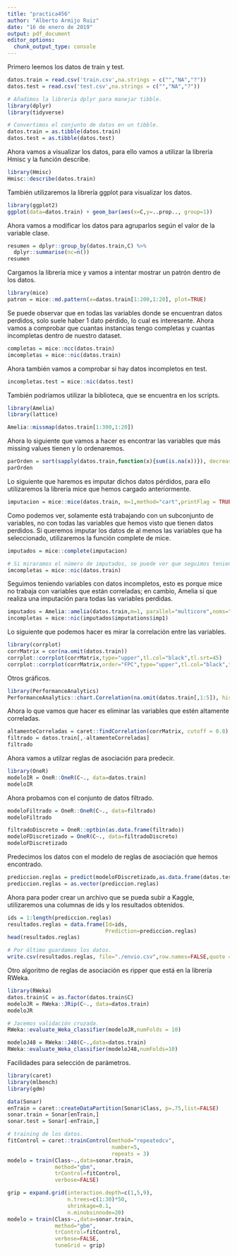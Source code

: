 ```yaml
---
title: "practica456"
author: "Alberto Armijo Ruiz"
date: "16 de enero de 2019"
output: pdf_document
editor_options: 
  chunk_output_type: console
---
```


Primero leemos los datos de train y test.

```r
datos.train = read.csv('train.csv',na.strings = c("","NA","?"))
datos.test = read.csv('test.csv',na.strings = c("","NA","?"))

# Añadimos la librería dplyr para manejar tibble.
library(dplyr)
library(tidyverse)

# Convertimos el conjunto de datos en un tibble.
datos.train = as.tibble(datos.train)
datos.test = as.tibble(datos.test)
```


Ahora vamos a visualizar los datos, para ello vamos a utilizar la librería Hmisc y la función describe.
```r
library(Hmisc)
Hmisc::describe(datos.train)
```


También utilizaremos la librería ggplot para visualizar los datos.
```r
library(ggplot2)
ggplot(data=datos.train) + geom_bar(aes(x=C,y=..prop.., group=1))
```

Ahora vamos a modificar los datos para agruparlos según el valor de la variable clase.
```r
resumen = dplyr::group_by(datos.train,C) %>%
  dplyr::summarise(nc=n())
resumen
```

Cargamos la librería mice y vamos a intentar mostrar un patrón dentro de los datos.
```r
library(mice)
patron = mice::md.pattern(x=datos.train[1:200,1:20], plot=TRUE)
```

Se puede observar que en todas las variables donde se encuentran datos perdidos, solo suele haber 1 dato pérdido, lo cual es interesante. Ahora vamos a comprobar que cuantas instancias tengo completas y cuantas incompletas dentro de nuestro dataset.

```r
completas = mice::ncc(datos.train)
imcompletas = mice::nic(datos.train)
```

Ahora también vamos a comprobar si hay datos incompletos en test.
```r
incompletas.test = mice::nic(datos.test)
```

También podríamos utilizar la biblioteca, que se encuentra en los scripts.
```r
library(Amelia)
library(lattice)

Amelia::missmap(datos.train[1:300,1:20])
```

Ahora lo siguiente que vamos a hacer es encontrar las variables que más missing values tienen y lo ordenaremos.
```r
parOrden = sort(sapply(datos.train,function(x){sum(is.na(x))}), decreasing = TRUE)
parOrden
```

Lo siguiente que haremos es imputar dichos datos pérdidos, para ello utilizaremos la librería mice que hemos cargado anteriormente.
```r
imputacion = mice::mice(datos.train, m=1,method="cart",printFlag = TRUE)
```

Como podemos ver, solamente está trabajando con un subconjunto de variables, no con todas las variables que hemos visto que tienen datos perdidos. Si queremos imputar los datos de al menos las variables que ha seleccionado, utilizaremos la función complete de mice.
```r
imputados = mice::complete(imputacion)

# Si miraramos el número de imputados, se puede ver que seguimos teniendo datos perdidos.
imcompletas = mice::nic(datos.train)
```

Seguimos teniendo variables con datos incompletos, esto es porque mice no trabaja con variables que están correladas; en cambio, Amelia sí que realiza una imputación para todas las variables perdidas.
```r
imputados = Amelia::amelia(datos.train,m=1, parallel="multicore",noms="C")
incompletas = mice::nic(imputados$imputations$imp1)
```

Lo siguiente que podemos hacer es mirar la correlación entre las variables.
```r
library(corrplot)
corrMatrix = cor(na.omit(datos.train))
corrplot::corrplot(corrMatrix,type="upper",tl.col="black",tl.srt=45)
corrplot::corrplot(corrMatrix,order="FPC",type="upper",tl.col="black",tl.srt = 45)
```

Otros gráficos.
```r
library(PerformanceAnalytics)
PerformanceAnalytics::chart.Correlation(na.omit(datos.train[,1:5]), histogram = TRUE)
```


Ahora lo que vamos que hacer es eliminar las variables que estén altamente correladas.
```r
altamenteCorreladas = caret::findCorrelation(corrMatrix, cutoff = 0.8)
filtrado = datos.train[,-altamenteCorreladas]
filtrado
```

Ahora vamos a utilzar reglas de asociación para predecir.
```r
library(OneR)
modeloIR = OneR::OneR(C~., data=datos.train)
modeloIR
```

Ahora probamos con el conjunto de datos filtrado.
```r
modeloFiltrado = OneR::OneR(C~., data=filtrado)
modeloFiltrado
```


```r
filtradoDiscreto = OneR::optbin(as.data.frame(filtrado))
modeloFDiscretizado = OneR(C~., data=filtradoDiscreto)
modeloFDiscretizado
```

Predecimos los datos con el modelo de reglas de asociación que hemos encontrado.
```r
prediccion.reglas = predict(modeloFDiscretizado,as.data.frame(datos.test))
prediccion.reglas = as.vector(prediccion.reglas)
```

Ahora para poder crear un archivo que se pueda subir a Kaggle, utilizaremos una columnas de ids y los resultados obtenidos.
```r
ids = 1:length(prediccion.reglas)
resultados.reglas = data.frame(Id=ids,
                               Prediction=prediccion.reglas)
head(resultados.reglas)

# Por último guardamos los datos.
write.csv(resultados.reglas, file="./envio.csv",row.names=FALSE,quote = FALSE)
```

Otro algoritmo de reglas de asociación es ripper que está en la librería RWeka.
```r
library(RWeka)
datos.train$C = as.factor(datos.train$C)
modeloJR = RWeka::JRip(C~., data=datos.train)
modeloJR

# Jacemos validación cruzada.
RWeka::evaluate_Weka_classifier(modeloJR,numFolds = 10)

modeloJ48 = RWeka::J48(C~.,data=datos.train)
RWeka::evaluate_Weka_classifier(modeloJ48,numFolds=10)
```

Facilidades para selección de parámetros.
```r
library(caret)
library(mlbench)
library(gdm)

data(Sonar)
enTrain = caret::createDataPartition(Sonar$Class, p=.75,list=FALSE)
sonar.train = Sonar[enTrain,]
sonar.test = Sonar[-enTrain,]

# training de los datos.
fitControl = caret::trainControl(method="repeatedcv",
                                 number=5,
                                 repeats = 3)
modelo = train(Class~.,data=sonar.train,
               method="gbm",
               trControl=fitControl,
               verbose=FALSE)

grip = expand.grid(interaction.depth=c(1,5,9),
                   n.trees=c(1:30)*50,
                   shrinkage=0.1,
                   n.minobsinnode=20)
modelo = train(Class~.,data=sonar.train,
               method="gbm",
               trControl=fitControl,
               verbose=FALSE,
               tuneGrid = grip)
```

